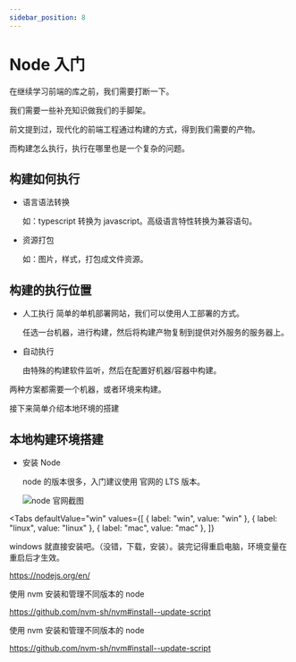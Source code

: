 ```yaml
---
sidebar_position: 8
---
```



# Node 入门

在继续学习前端的库之前，我们需要打断一下。

我们需要一些补充知识做我们的手脚架。

前文提到过，现代化的前端工程通过构建的方式，得到我们需要的产物。

而构建怎么执行，执行在哪里也是一个复杂的问题。

## 构建如何执行

- 语言语法转换

  如：typescript 转换为 javascript。高级语言特性转换为兼容语句。

- 资源打包

  如：图片，样式，打包成文件资源。

## 构建的执行位置

- 人工执行
  简单的单机部署网站，我们可以使用人工部署的方式。

  任选一台机器，进行构建，然后将构建产物复制到提供对外服务的服务器上。

- 自动执行

  由特殊的构建软件监听，然后在配置好机器/容器中构建。

两种方案都需要一个机器，或者环境来构建。

接下来简单介绍本地环境的搭建

## 本地构建环境搭建

- 安装 Node

  node 的版本很多，入门建议使用 官网的 LTS 版本。

  ![node 官网截图](./post-8-1.png)

<Tabs
  defaultValue="win"
  values={[
    { label: "win", value: "win" },
    { label: "linux", value: "linux" },
    { label: "mac", value: "mac" },
  ]}
>
  <TabItem value="win">
  windows 就直接安装吧。（没错，下载，安装）。装完记得重启电脑，环境变量在重启后才生效。

https://nodejs.org/en/

  </TabItem>
  <TabItem value="linux">
  使用 nvm 安装和管理不同版本的 node

https://github.com/nvm-sh/nvm#install--update-script

  </TabItem>
  <TabItem value="mac">
  使用 nvm 安装和管理不同版本的 node

https://github.com/nvm-sh/nvm#install--update-script

  </TabItem>
</Tabs>
